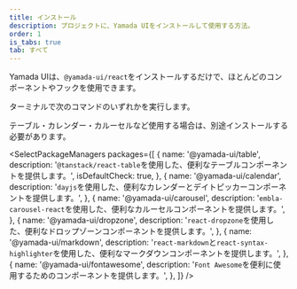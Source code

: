 ```yaml
---
title: インストール
description: プロジェクトに、Yamada UIをインストールして使用する方法。
order: 1
is_tabs: true
tab: すべて
---
```


Yamada UIは、`@yamada-ui/react`をインストールするだけで、ほとんどのコンポーネントやフックを使用できます。

ターミナルで次のコマンドのいずれかを実行します。

<PackageManagers packageName='@yamada-ui/react' />

テーブル・カレンダー・カルーセルなど使用する場合は、別途インストールする必要があります。

<SelectPackageManagers
  packages={[
    {
      name: '@yamada-ui/table',
      description: '`@tanstack/react-table`を使用した、便利なテーブルコンポーネントを提供します。',
      isDefaultCheck: true,
    },
    {
      name: '@yamada-ui/calendar',
      description:
        '`dayjs`を使用した、便利なカレンダーとデイトピッカーコンポーネントを提供します。',
    },
    {
      name: '@yamada-ui/carousel',
      description: '`embla-carousel-react`を使用した、便利なカルーセルコンポーネントを提供します。',
    },
    {
      name: '@yamada-ui/dropzone',
      description: '`react-dropzone`を使用した、便利なドロップゾーンコンポーネントを提供します。',
    },
    {
      name: '@yamada-ui/markdown',
      description:
        '`react-markdown`と`react-syntax-highlighter`を使用した、便利なマークダウンコンポーネントを提供します。',
    },
    {
      name: '@yamada-ui/fontawesome',
      description: '`Font Awesome`を便利に使用するためのコンポーネントを提供します。',
    },
  ]}
/>
